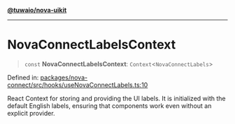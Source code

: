[**@tuwaio/nova-uikit**](../../../../README.md)

***

# NovaConnectLabelsContext

> `const` **NovaConnectLabelsContext**: `Context`\<`NovaConnectLabels`\>

Defined in: [packages/nova-connect/src/hooks/useNovaConnectLabels.ts:10](https://github.com/TuwaIO/nova-uikit/blob/e51115efe02c340d7b85749415a2038aba217f7d/packages/nova-connect/src/hooks/useNovaConnectLabels.ts#L10)

React Context for storing and providing the UI labels.
It is initialized with the default English labels, ensuring that components
work even without an explicit provider.
